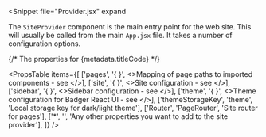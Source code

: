 
<Snippet
  file="Provider.jsx"
  expand
>
  The `SiteProvider` component is the main entry point for the
  web site.  This will usually be called from the main `App.jsx`
  file.  It takes a number of configuration options.
</Snippet>

<Heading title="Properties"/>

{/* The properties for {metadata.titleCode} */}

<PropsTable
  items={[
    ['pages',   '{ }', <>Mapping of page paths to imported components - see <Link to="/configuration/pages" code="pages"/></>],
    ['site',    '{ }', <>Site configuration - see <Link to="/configuration/site" code="site"/></>],
    ['sidebar', '{ }', <>Sidebar configuration - see <Link to="/configuration/sidebar" code="sidebar"/></>],
    ['theme',   '{ }', <>Theme configuration for Badger React UI - see <Link to="/configuration/theme" code="theme"/></>],
    ['themeStorageKey', 'theme', 'Local storage key for dark/light theme'],
    ['Router', 'PageRouter', 'Site router for pages'],
    ['*', '', 'Any other properties you want to add to the site provider'],
  ]}
/>
